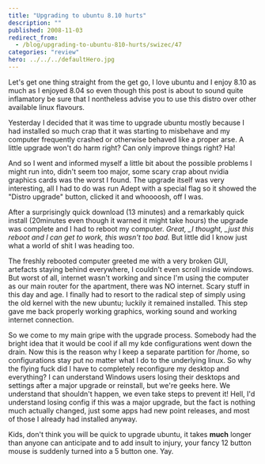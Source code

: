 ```yaml
---
title: "Upgrading to ubuntu 8.10 hurts"
description: ""
published: 2008-11-03
redirect_from:
  - /blog/upgrading-to-ubuntu-810-hurts/swizec/47
categories: "review"
hero: ../../../defaultHero.jpg
---
```


Let's get one thing straight from the get go, I love ubuntu and I enjoy 8.10 as much as I enjoyed 8.04 so even though this post is about to sound quite inflamatory be sure that I nontheless advise you to use this distro over other available linux flavours.

Yesterday I decided that it was time to upgrade ubuntu mostly because I had installed so much crap that it was starting to misbehave and my computer frequently crashed or otherwise behaved like a proper arse. A little upgrade won't do harm right? Can only improve things right? Ha!

And so I went and informed myself a little bit about the possible problems I might run into, didn't seem too major, some scary crap about nvidia graphics cards was the worst I found. The upgrade itself was very interesting, all I had to do was run Adept with a special flag so it showed the "Distro upgrade" button, clicked it and whoooosh, off I was.

After a surprisingly quick download (13 minutes) and a remarkably quick install (20minutes even though it warned it might take hours) the upgrade was complete and I had to reboot my computer. _Great, \_I thought, \_just this reboot and I can get to work, this wasn't too bad._ But little did I know just what a world of shit I was heading too.

The freshly rebooted computer greeted me with a very broken GUI, artefacts staying behind everywhere, I couldn't even scroll inside windows. But worst of all, internet wasn't working and since I'm using the computer as our main router for the apartment, there was NO internet. Scary stuff in this day and age. I finally had to resort to the radical step of simply using the old kernel with the new ubuntu; luckily it remained installed. This step gave me back properly working graphics, working sound and working internet connection.

So we come to my main gripe with the upgrade process. Somebody had the bright idea that it would be cool if all my kde configurations went down the drain. Now this is the reason why I keep a separate partition for /home, so configurations stay put no matter what I do to the underlying linux. So why the flying fuck did I have to completely reconfigure my desktop and everything? I can understand Windows users losing their desktops and settings after a major upgrade or reinstall, but we're geeks here. We understand that shouldn't happen, we even take steps to prevent it! Hell, I'd understand losing config if this was a major upgrade, but the fact is nothing much actually changed, just some apps had new point releases, and most of those I already had installed anyway.

Kids, don't think you will be quick to upgrade ubuntu, it takes **much** longer than anyone can anticipate and to add insult to injury, your fancy 12 button mouse is suddenly turned into a 5 button one. Yay.
